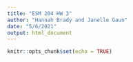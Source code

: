 ```yaml
---
title: "ESM 204 HW 3"
author: "Hannah Brady and Janelle Gaun"
date: "5/6/2021"
output: html_document
---
```


```r
knitr::opts_chunk$set(echo = TRUE)
```
